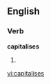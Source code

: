 
==English==

===Verb===
'''capitalises'''

# {{third-person singular of|[[capitalise]]}}

[[vi:capitalises]]